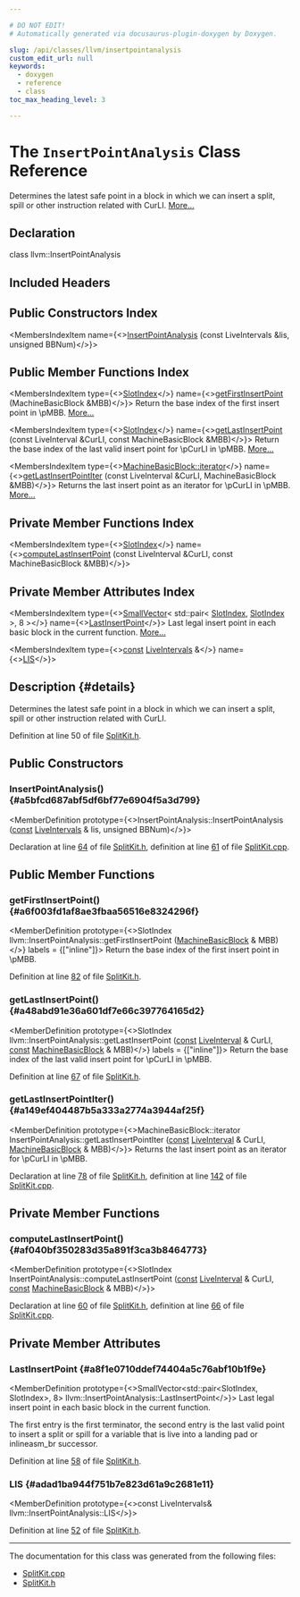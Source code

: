 ```yaml
---

# DO NOT EDIT!
# Automatically generated via docusaurus-plugin-doxygen by Doxygen.

slug: /api/classes/llvm/insertpointanalysis
custom_edit_url: null
keywords:
  - doxygen
  - reference
  - class
toc_max_heading_level: 3

---
```





# The `InsertPointAnalysis` Class Reference

<DoxygenPage pluginConfig={pluginConfig}>

Determines the latest safe point in a block in which we can insert a split, spill or other instruction related with CurLI. <a href="#details">More...</a>

## Declaration

<CodeBlock>class llvm::InsertPointAnalysis</CodeBlock>

## Included Headers

<IncludesList>
<IncludesListItem
  filePath="CodeGen/SplitKit.h"
  permalink="/docs/api/files/lib/lib/codegen/splitkit-h"
  isLocal="true" />
</IncludesList>

## Public Constructors Index

<MembersIndex>

<MembersIndexItem
  name={<><a href="#a5bfcd687abf5df6bf77e6904f5a3d799">InsertPointAnalysis</a> (const LiveIntervals &amp;lis, unsigned BBNum)</>}>
</MembersIndexItem>

</MembersIndex>

## Public Member Functions Index

<MembersIndex>

<MembersIndexItem
  type={<><a href="/docs/api/classes/llvm/slotindex">SlotIndex</a></>}
  name={<><a href="#a6f003fd1af8ae3fbaa56516e8324296f">getFirstInsertPoint</a> (MachineBasicBlock &amp;MBB)</>}>
Return the base index of the first insert point in \\pMBB. <a href="#a6f003fd1af8ae3fbaa56516e8324296f">More...</a>
</MembersIndexItem>

<MembersIndexItem
  type={<><a href="/docs/api/classes/llvm/slotindex">SlotIndex</a></>}
  name={<><a href="#a48abd91e36a601df7e66c397764165d2">getLastInsertPoint</a> (const LiveInterval &amp;CurLI, const MachineBasicBlock &amp;MBB)</>}>
Return the base index of the last valid insert point for \\pCurLI in \\pMBB. <a href="#a48abd91e36a601df7e66c397764165d2">More...</a>
</MembersIndexItem>

<MembersIndexItem
  type={<><a href="/docs/api/classes/llvm/machinebasicblock/#ae34c996b58df9b9ce6695a0c8b70c533">MachineBasicBlock::iterator</a></>}
  name={<><a href="#a149ef404487b5a333a2774a3944af25f">getLastInsertPointIter</a> (const LiveInterval &amp;CurLI, MachineBasicBlock &amp;MBB)</>}>
Returns the last insert point as an iterator for \\pCurLI in \\pMBB. <a href="#a149ef404487b5a333a2774a3944af25f">More...</a>
</MembersIndexItem>

</MembersIndex>

## Private Member Functions Index

<MembersIndex>

<MembersIndexItem
  type={<><a href="/docs/api/classes/llvm/slotindex">SlotIndex</a></>}
  name={<><a href="#af040bf350283d35a891f3ca3b8464773">computeLastInsertPoint</a> (const LiveInterval &amp;CurLI, const MachineBasicBlock &amp;MBB)</>}>
</MembersIndexItem>

</MembersIndex>

## Private Member Attributes Index

<MembersIndex>

<MembersIndexItem
  type={<><a href="/docs/api/classes/llvm/smallvector">SmallVector</a>&lt; std::pair&lt; <a href="/docs/api/classes/llvm/slotindex">SlotIndex</a>, <a href="/docs/api/classes/llvm/slotindex">SlotIndex</a> &gt;, 8 &gt;</>}
  name={<><a href="#a8f1e0710ddef74404a5c76abf10b1f9e">LastInsertPoint</a></>}>
Last legal insert point in each basic block in the current function. <a href="#a8f1e0710ddef74404a5c76abf10b1f9e">More...</a>
</MembersIndexItem>

<MembersIndexItem
  type={<><a href="/docs/api/files/lib/lib/target/lib/target/aarch64/aarch64promoteconstant-cpp/#a90f8350fecae261c25be85d38b451bff">const</a> <a href="/docs/api/classes/llvm/liveintervals">LiveIntervals</a> &amp;</>}
  name={<><a href="#adad1ba944f751b7e823d61a9c2681e11">LIS</a></>}>
</MembersIndexItem>

</MembersIndex>

## Description {#details}

Determines the latest safe point in a block in which we can insert a split, spill or other instruction related with CurLI.

Definition at line 50 of file <a href="/docs/api/files/lib/lib/codegen/splitkit-h">SplitKit.h</a>.

<SectionDefinition>

## Public Constructors

### InsertPointAnalysis() {#a5bfcd687abf5df6bf77e6904f5a3d799}

<MemberDefinition
  prototype={<>InsertPointAnalysis::InsertPointAnalysis (<a href="/docs/api/files/lib/lib/target/lib/target/aarch64/aarch64promoteconstant-cpp/#a90f8350fecae261c25be85d38b451bff">const</a> <a href="/docs/api/classes/llvm/liveintervals">LiveIntervals</a> &amp; lis, unsigned BBNum)</>}>

Declaration at line <a href="/docs/api/files/lib/lib/codegen/splitkit-h/#l00064">64</a> of file <a href="/docs/api/files/lib/lib/codegen/splitkit-h">SplitKit.h</a>, definition at line <a href="/docs/api/files/lib/lib/codegen/splitkit-cpp/#l00061">61</a> of file <a href="/docs/api/files/lib/lib/codegen/splitkit-cpp">SplitKit.cpp</a>.
</MemberDefinition>

</SectionDefinition>

<SectionDefinition>

## Public Member Functions

### getFirstInsertPoint() {#a6f003fd1af8ae3fbaa56516e8324296f}

<MemberDefinition
  prototype={<>SlotIndex llvm::InsertPointAnalysis::getFirstInsertPoint (<a href="/docs/api/classes/llvm/machinebasicblock">MachineBasicBlock</a> &amp; MBB)</>}
  labels = {["inline"]}>
Return the base index of the first insert point in \\pMBB.

Definition at line <a href="/docs/api/files/lib/lib/codegen/splitkit-h/#l00082">82</a> of file <a href="/docs/api/files/lib/lib/codegen/splitkit-h">SplitKit.h</a>.
</MemberDefinition>

### getLastInsertPoint() {#a48abd91e36a601df7e66c397764165d2}

<MemberDefinition
  prototype={<>SlotIndex llvm::InsertPointAnalysis::getLastInsertPoint (<a href="/docs/api/files/lib/lib/target/lib/target/aarch64/aarch64promoteconstant-cpp/#a90f8350fecae261c25be85d38b451bff">const</a> <a href="/docs/api/classes/llvm/liveinterval">LiveInterval</a> &amp; CurLI, <a href="/docs/api/files/lib/lib/target/lib/target/aarch64/aarch64promoteconstant-cpp/#a90f8350fecae261c25be85d38b451bff">const</a> <a href="/docs/api/classes/llvm/machinebasicblock">MachineBasicBlock</a> &amp; MBB)</>}
  labels = {["inline"]}>
Return the base index of the last valid insert point for \\pCurLI in \\pMBB.

Definition at line <a href="/docs/api/files/lib/lib/codegen/splitkit-h/#l00067">67</a> of file <a href="/docs/api/files/lib/lib/codegen/splitkit-h">SplitKit.h</a>.
</MemberDefinition>

### getLastInsertPointIter() {#a149ef404487b5a333a2774a3944af25f}

<MemberDefinition
  prototype={<>MachineBasicBlock::iterator InsertPointAnalysis::getLastInsertPointIter (<a href="/docs/api/files/lib/lib/target/lib/target/aarch64/aarch64promoteconstant-cpp/#a90f8350fecae261c25be85d38b451bff">const</a> <a href="/docs/api/classes/llvm/liveinterval">LiveInterval</a> &amp; CurLI, <a href="/docs/api/classes/llvm/machinebasicblock">MachineBasicBlock</a> &amp; MBB)</>}>
Returns the last insert point as an iterator for \\pCurLI in \\pMBB.

Declaration at line <a href="/docs/api/files/lib/lib/codegen/splitkit-h/#l00078">78</a> of file <a href="/docs/api/files/lib/lib/codegen/splitkit-h">SplitKit.h</a>, definition at line <a href="/docs/api/files/lib/lib/codegen/splitkit-cpp/#l00142">142</a> of file <a href="/docs/api/files/lib/lib/codegen/splitkit-cpp">SplitKit.cpp</a>.
</MemberDefinition>

</SectionDefinition>

<SectionDefinition>

## Private Member Functions

### computeLastInsertPoint() {#af040bf350283d35a891f3ca3b8464773}

<MemberDefinition
  prototype={<>SlotIndex InsertPointAnalysis::computeLastInsertPoint (<a href="/docs/api/files/lib/lib/target/lib/target/aarch64/aarch64promoteconstant-cpp/#a90f8350fecae261c25be85d38b451bff">const</a> <a href="/docs/api/classes/llvm/liveinterval">LiveInterval</a> &amp; CurLI, <a href="/docs/api/files/lib/lib/target/lib/target/aarch64/aarch64promoteconstant-cpp/#a90f8350fecae261c25be85d38b451bff">const</a> <a href="/docs/api/classes/llvm/machinebasicblock">MachineBasicBlock</a> &amp; MBB)</>}>

Declaration at line <a href="/docs/api/files/lib/lib/codegen/splitkit-h/#l00060">60</a> of file <a href="/docs/api/files/lib/lib/codegen/splitkit-h">SplitKit.h</a>, definition at line <a href="/docs/api/files/lib/lib/codegen/splitkit-cpp/#l00066">66</a> of file <a href="/docs/api/files/lib/lib/codegen/splitkit-cpp">SplitKit.cpp</a>.
</MemberDefinition>

</SectionDefinition>

<SectionDefinition>

## Private Member Attributes

### LastInsertPoint {#a8f1e0710ddef74404a5c76abf10b1f9e}

<MemberDefinition
  prototype={<>SmallVector&lt;std::pair&lt;SlotIndex, SlotIndex&gt;, 8&gt; llvm::InsertPointAnalysis::LastInsertPoint</>}>
Last legal insert point in each basic block in the current function.

The first entry is the first terminator, the second entry is the last valid point to insert a split or spill for a variable that is live into a landing pad or inlineasm&#95;br successor.

Definition at line <a href="/docs/api/files/lib/lib/codegen/splitkit-h/#l00058">58</a> of file <a href="/docs/api/files/lib/lib/codegen/splitkit-h">SplitKit.h</a>.
</MemberDefinition>

### LIS {#adad1ba944f751b7e823d61a9c2681e11}

<MemberDefinition
  prototype={<>const LiveIntervals&amp; llvm::InsertPointAnalysis::LIS</>}>

Definition at line <a href="/docs/api/files/lib/lib/codegen/splitkit-h/#l00052">52</a> of file <a href="/docs/api/files/lib/lib/codegen/splitkit-h">SplitKit.h</a>.
</MemberDefinition>

</SectionDefinition>

<hr/>

The documentation for this class was generated from the following files:

<ul>
<li><a href="/docs/api/files/lib/lib/codegen/splitkit-cpp">SplitKit.cpp</a></li>
<li><a href="/docs/api/files/lib/lib/codegen/splitkit-h">SplitKit.h</a></li>
</ul>

</DoxygenPage>
